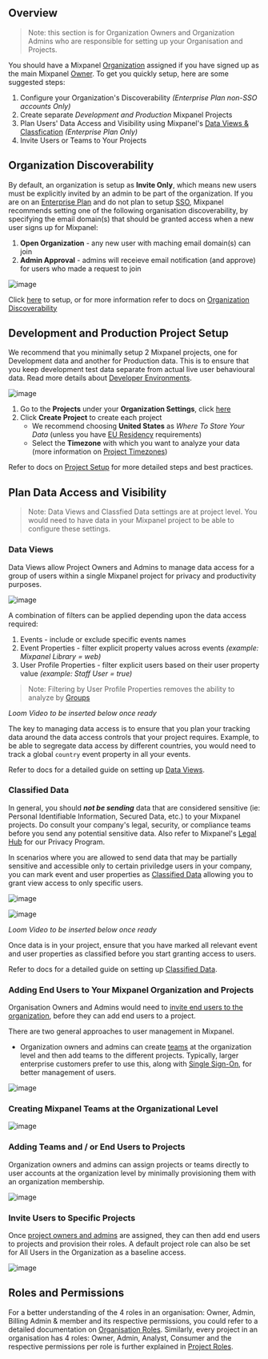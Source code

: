 ## Overview

> Note: this section is for Organization Owners and Organization Admins who are responsible for setting up your Organisation and Projects.

You should have a Mixpanel [Organization](/docs/orgs-and-projects/organizations) assigned if you have signed up as the main Mixpanel [Owner](/docs/orgs-and-projects/roles-and-permissions#owner). To get you quickly setup, here are some suggested steps:

1. Configure your Organization's Discoverability *(Enterprise Plan non-SSO accounts Only)*
2. Create separate *Development and Production* Mixpanel Projects
4. Plan Users' Data Access and Visibility using Mixpanel's [Data Views & Classfication](/docs/data-governance/data-views-and-classification) *(Enterprise Plan Only)*
5. Invite Users or Teams to Your Projects

## Organization Discoverability
By default, an organization is setup as __Invite Only__, which means new users must be explicitly invited by an admin to be part of the organization. If you are on an [Enterprise Plan](https://mixpanel.com/settings/org/plan) and do not plan to setup [SSO](/docs/access-security/single-sign-on/overview), Mixpanel recommends setting one of the following organisation discoverability, by specifying the email domain(s) that should be granted access when a new user signs up for Mixpanel:

1. **Open Organization** - any new user with maching email domain(s) can join
2. **Admin Approval** - admins will receieve email notification (and approve) for users who made a request to join

![image](/discoverabilitytwo.png "Organization Discoverability")

Click [here](https://mixpanel.com/settings/org/users-and-teams/find-your-org) to setup, or for more information refer to docs on [Organization Discoverability](/docs/orgs-and-projects/organizations#organization-discoverability)

## Development and Production Project Setup
We recommend that you minimally setup 2 Mixpanel projects, one for Development data and another for Production data. This is to ensure that you keep development test data separate from actual live user behavioural data. Read more details about [Developer Environments](/docs/best-practices/developer-environments).

![image](/tutorials/create-projects.png "Create Projects")

1. Go to the **Projects** under your **Organization Settings**, click [here](https://mixpanel.com/settings/org/projects)
2. Click **Create Project** to create each project
   - We recommend choosing **United States** as *Where To Store Your Data* (unless you have [EU Residency](/docs/privacy/eu-residency) requirements)
   - Select the **Timezone** with which you want to analyze your data (more information on [Project Timezones](/docs/orgs-and-projects/managing-projects#manage-timezones-for-projects))

Refer to docs on [Project Setup](docs/best-practices/project-setup) for more detailed steps and best practices.

## Plan Data Access and Visibility

> Note: Data Views and Classfied Data settings are at project level. You would need to have data in your Mixpanel project to be able to configure these settings.

### Data Views
Data Views allow Project Owners and Admins to manage data access for a group of users within a single Mixpanel project for privacy and productivity purposes. 

![image](/manage-data-view-filters.png "Data View Filters")

A combination of filters can be applied depending upon the data access required:
1. Events - include or exclude specific events names
2. Event Properties - filter explicit property values across events *(example: Mixpanel Library = web)*
3. User Profile Properties - filter explicit users based on their user property value *(example: Staff User = true)*
> Note: Filtering by User Profile Properties removes the ability to analyze by [Groups](/docs/data-structure/advanced/group-analytics#group-by-a-custom-identifier) 

_Loom Video to be inserted below once ready_


The key to managing data access is to ensure that you plan your tracking data around the data access controls that your project requires. Example, to be able to segregate data access by different countries, you would need to track a global `country` event property in all your events.

Refer to docs for a detailed guide on setting up [Data Views](/docs/data-governance/data-views-and-classification#data-views-overview).

### Classified Data
In general, you should **_not be sending_** data that are considered sensitive (ie: Personal Identifiable Information, Secured Data, etc.) to your Mixpanel projects. Do consult your company's legal, security, or compliance teams before you send any potential sensitive data. Also refer to Mixpanel's [Legal Hub](https://mixpanel.com/legal/privacy-policy) for our Privacy Program.

In scenarios where you are allowed to send data that may be partially sensitive and accessible only to certain priviledge users in your company, you can mark event and user properties as [Classified Data](/docs/data-governance/data-views-and-classification#mark-properties-as-classified-data) allowing you to grant view access to only specific users.

![image](/mark-classified.png "Mark Classified")

![image](/manage-classified-data-viewing-perms.png "Mark Classified Viewing Perms")

_Loom Video to be inserted below once ready_

Once data is in your project, ensure that you have marked all relevant event and user properties as classified before you start granting access to users.

Refer to docs for a detailed guide on setting up [Classified Data](/docs/data-governance/data-views-and-classification#data-classification).

### Adding End Users to Your Mixpanel Organization and Projects
Organisation Owners and Admins would need to [invite end users to the organization](/docs/orgs-and-projects/roles-and-permissions#invite-users), before they can add end users to a project.


There are two general approaches to user management in Mixpanel. 

- Organization owners and admins can create [teams](/docs/orgs-and-projects/manage-team-members#teams) at the organization level and then add teams to the different projects. Typically, larger enterprise customers prefer to use this, along with [Single Sign-On](/docs/access-security/single-sign-on/overview), for better management of users.


![image](https://github.com/mixpanel/docs/assets/50901466/9b42d818-cc77-4f02-9025-90456a557c6a)

### Creating Mixpanel Teams at the Organizational Level

![image](https://github.com/mixpanel/docs/assets/50901466/de43d48b-4fef-4292-b835-f1d5682345b1)

### Adding Teams and / or End Users to Projects
Organization owners and admins can assign projects or teams directly to user accounts at the organization level by minimally provisioning them with an organization membership.

![image](https://github.com/mixpanel/docs/assets/50901466/8ec08b83-d0e2-47b3-92a4-5f5e98d70b52)

### Invite Users to Specific Projects

Once [project owners and admins](/docs/orgs-and-projects/roles-and-permissions#setting-a-default-role-on-a-project) are assigned, they can then add end users to projects and provision their roles.  A default project role can also be set for All Users in the Organization as a baseline access.

![image](https://github.com/mixpanel/docs/assets/50901466/61a9099b-f07e-4bcf-9110-bf5418e7000b) 


## Roles and Permissions
For a better understanding of the 4 roles in an organisation: Owner, Admin, Billing Admin & member and its respective permissions, you could refer to a detailed documentation on [Organisation Roles](/docs/orgs-and-projects/roles-and-permissions#organization-roles). Similarly, every project in an organisation has 4 roles: Owner, Admin, Analyst, Consumer and the respective permissions per role is further explained in [Project Roles](/docs/orgs-and-projects/roles-and-permissions#project-roles). 







